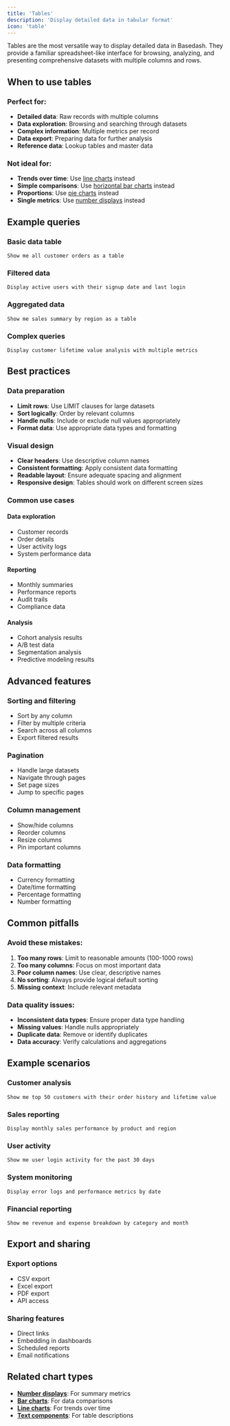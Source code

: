 ```yaml
---
title: 'Tables'
description: 'Display detailed data in tabular format'
icon: 'table'
---
```


Tables are the most versatile way to display detailed data in Basedash. They provide a familiar spreadsheet-like interface for browsing, analyzing, and presenting comprehensive datasets with multiple columns and rows.

<!-- TODO: Add screenshot of table showing detailed data with multiple columns and sorting options -->

## When to use tables

### Perfect for:
- **Detailed data**: Raw records with multiple columns
- **Data exploration**: Browsing and searching through datasets
- **Complex information**: Multiple metrics per record
- **Data export**: Preparing data for further analysis
- **Reference data**: Lookup tables and master data

### Not ideal for:
- **Trends over time**: Use [line charts](/features/chart-types/line-charts) instead
- **Simple comparisons**: Use [horizontal bar charts](/features/chart-types/horizontal-bar-charts) instead
- **Proportions**: Use [pie charts](/features/chart-types/pie-charts) instead
- **Single metrics**: Use [number displays](/features/chart-types/number-displays) instead

## Example queries

### Basic data table
```
Show me all customer orders as a table
```

### Filtered data
```
Display active users with their signup date and last login
```

### Aggregated data
```
Show me sales summary by region as a table
```

### Complex queries
```
Display customer lifetime value analysis with multiple metrics
```



## Best practices

### Data preparation
- **Limit rows**: Use LIMIT clauses for large datasets
- **Sort logically**: Order by relevant columns
- **Handle nulls**: Include or exclude null values appropriately
- **Format data**: Use appropriate data types and formatting

### Visual design
- **Clear headers**: Use descriptive column names
- **Consistent formatting**: Apply consistent data formatting
- **Readable layout**: Ensure adequate spacing and alignment
- **Responsive design**: Tables should work on different screen sizes

### Common use cases

#### Data exploration
- Customer records
- Order details
- User activity logs
- System performance data

#### Reporting
- Monthly summaries
- Performance reports
- Audit trails
- Compliance data

#### Analysis
- Cohort analysis results
- A/B test data
- Segmentation analysis
- Predictive modeling results

## Advanced features

### Sorting and filtering
- Sort by any column
- Filter by multiple criteria
- Search across all columns
- Export filtered results

### Pagination
- Handle large datasets
- Navigate through pages
- Set page sizes
- Jump to specific pages

### Column management
- Show/hide columns
- Reorder columns
- Resize columns
- Pin important columns

### Data formatting
- Currency formatting
- Date/time formatting
- Percentage formatting
- Number formatting

## Common pitfalls

### Avoid these mistakes:
1. **Too many rows**: Limit to reasonable amounts (100-1000 rows)
2. **Too many columns**: Focus on most important data
3. **Poor column names**: Use clear, descriptive names
4. **No sorting**: Always provide logical default sorting
5. **Missing context**: Include relevant metadata

### Data quality issues:
- **Inconsistent data types**: Ensure proper data type handling
- **Missing values**: Handle nulls appropriately
- **Duplicate data**: Remove or identify duplicates
- **Data accuracy**: Verify calculations and aggregations

## Example scenarios

### Customer analysis
```
Show me top 50 customers with their order history and lifetime value
```

### Sales reporting
```
Display monthly sales performance by product and region
```

### User activity
```
Show me user login activity for the past 30 days
```

### System monitoring
```
Display error logs and performance metrics by date
```

### Financial reporting
```
Show me revenue and expense breakdown by category and month
```

## Export and sharing

### Export options
- CSV export
- Excel export
- PDF export
- API access

### Sharing features
- Direct links
- Embedding in dashboards
- Scheduled reports
- Email notifications

## Related chart types

- **[Number displays](/features/chart-types/number-displays)**: For summary metrics
- **[Bar charts](/features/chart-types/horizontal-bar-charts)**: For data comparisons
- **[Line charts](/features/chart-types/line-charts)**: For trends over time
- **[Text components](/features/chart-types/text-components)**: For table descriptions
